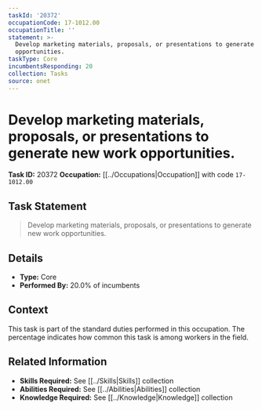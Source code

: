 ```yaml
---
taskId: '20372'
occupationCode: 17-1012.00
occupationTitle: ''
statement: >-
  Develop marketing materials, proposals, or presentations to generate new work
  opportunities.
taskType: Core
incumbentsResponding: 20
collection: Tasks
source: onet
---
```

# Develop marketing materials, proposals, or presentations to generate new work opportunities.

**Task ID:** 20372
**Occupation:** [[../Occupations|Occupation]] with code `17-1012.00`

## Task Statement

> Develop marketing materials, proposals, or presentations to generate new work opportunities.

## Details

- **Type:** Core
- **Performed By:** 20.0% of incumbents

## Context

This task is part of the standard duties performed in this occupation. The percentage indicates how common this task is among workers in the field.

## Related Information

- **Skills Required:** See [[../Skills|Skills]] collection
- **Abilities Required:** See [[../Abilities|Abilities]] collection
- **Knowledge Required:** See [[../Knowledge|Knowledge]] collection
